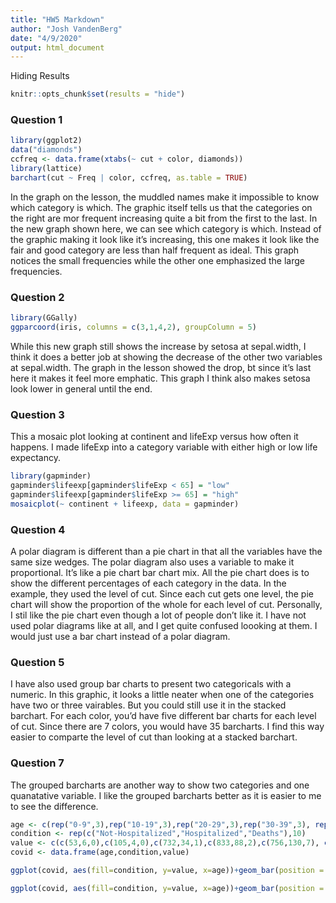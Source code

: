 ```yaml
---
title: "HW5 Markdown"
author: "Josh VandenBerg"
date: "4/9/2020"
output: html_document
---
```

Hiding Results
```r
knitr::opts_chunk$set(results = "hide")
```
### Question 1
```r
library(ggplot2)
data("diamonds")
ccfreq <- data.frame(xtabs(~ cut + color, diamonds))
library(lattice)
barchart(cut ~ Freq | color, ccfreq, as.table = TRUE)
```

In the graph on the lesson, the muddled names make it impossible to know which category is which. The graphic itself tells us that the categories on the right are mor frequent increasing quite a bit from the first to the last. In the new graph shown here, we can see which category is which. Instead of the graphic making it look like it's increasing, this one makes it look like the fair and good category are less than half frequent as ideal. This graph notices the small frequencies while the other one emphasized the large frequencies.

### Question 2
```r
library(GGally)
ggparcoord(iris, columns = c(3,1,4,2), groupColumn = 5)
```

While this new graph still shows the increase by setosa at sepal.width, I think it does a better job at showing the decrease of the other two variables at sepal.width. The graph in the lesson showed the drop, bt since it's last here it makes it feel more emphatic. This graph I think also makes setosa look lower in general until the end.

### Question 3
This a mosaic plot looking at continent and lifeExp versus how often it happens. I made lifeExp into a category variable with either high or low life expectancy.
```r
library(gapminder)
gapminder$lifeexp[gapminder$lifeExp < 65] = "low"
gapminder$lifeexp[gapminder$lifeExp >= 65] = "high"
mosaicplot(~ continent + lifeexp, data = gapminder)
```

### Question 4
A polar diagram is different than a pie chart in that all the variables have the same size wedges. The polar diagram also uses a variable to make it proportional. It's like a pie chart bar chart mix. All the pie chart does is to show the different percentages of each category in the data. In the example, they used the level of cut. Since each cut gets one level, the pie chart will show the proportion of the whole for each level of cut. Personally, I stil like the pie chart even though a lot of people don't like it. I have not used polar diagrams like at all, and I get quite confused loooking at them. I would just use a bar chart instead of a polar diagram.

### Question 5
I have also used group bar charts to present two categoricals with a numeric. In this graphic, it looks a little neater when one of the categories have two or three vairables. But you could still use it in the stacked barchart. For each color, you'd have five different bar charts for each level of cut. Since there are 7 colors, you would have 35 barcharts. I find this way easier to comparte the level of cut than looking at a stacked barchart.

### Question 7
The grouped barcharts are another way to show two categories and one quanatative variable. I like the grouped barcharts better as it is easier to me to see the difference.

```r
age <- c(rep("0-9",3),rep("10-19",3),rep("20-29",3),rep("30-39",3), rep("40-49",3), rep("50-59",3), rep("60-69",3), rep("70-79",3), rep("80+",3), rep("unknown",3))
condition <- rep(c("Not-Hospitalized","Hospitalized","Deaths"),10)
value <- c(c(53,6,0),c(105,4,0),c(732,34,1),c(833,88,2),c(756,130,7), c(811,221,13),c(594,236,20), c(323,201,52), c(188,122,98), c(25,0,0))
covid <- data.frame(age,condition,value)

ggplot(covid, aes(fill=condition, y=value, x=age))+geom_bar(position = position_dodge(),stat = "identity")+scale_fill_manual(values = c("black","gray45","gray"),guide_legend(reverse = TRUE))

ggplot(covid, aes(fill=condition, y=value, x=age))+geom_bar(position = position_fill(reverse=TRUE),stat = "identity")+scale_fill_manual(values = c("black","gray45","gray"), guide_legend(reverse = TRUE))


```


